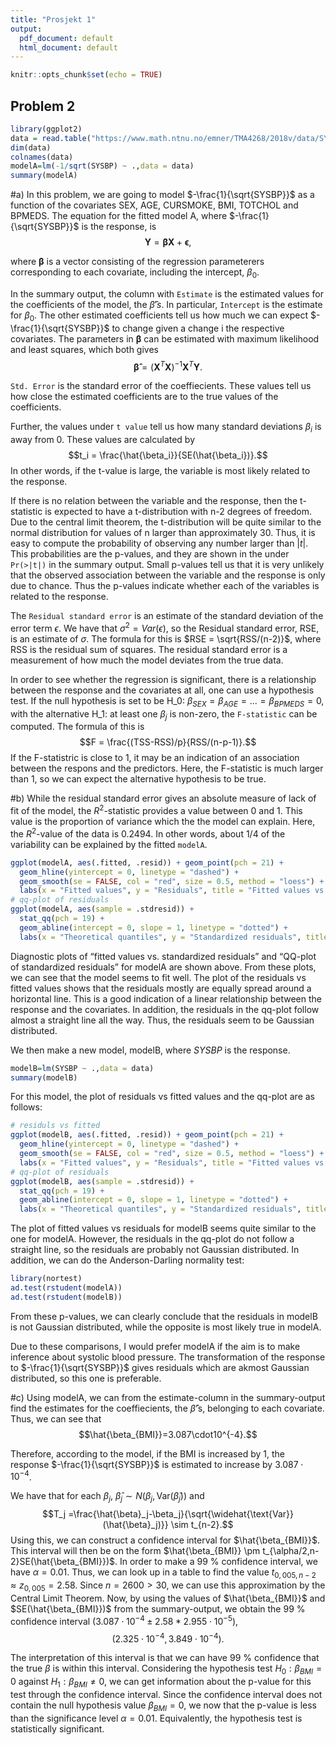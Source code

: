 ```yaml
---
title: "Prosjekt 1"
output:
  pdf_document: default
  html_document: default
---
```


```r
knitr::opts_chunk$set(echo = TRUE)
```

## Problem 2

```r
library(ggplot2)
data = read.table("https://www.math.ntnu.no/emner/TMA4268/2018v/data/SYSBPreg3uid.txt")
dim(data)
colnames(data)
modelA=lm(-1/sqrt(SYSBP) ~ .,data = data)
summary(modelA)
```


#a)
In this problem, we are going to model $-\frac{1}{\sqrt{SYSBP}}$ as a function of the covariates SEX, AGE, CURSMOKE, BMI, TOTCHOL and BPMEDS.
The equation for the fitted model A, where $-\frac{1}{\sqrt{SYSBP}}$ is the response, is 
$$\boldsymbol{Y}=\boldsymbol{\beta}\boldsymbol{X}+\boldsymbol{\epsilon},$$

where $\boldsymbol{{\beta}}$ is a vector consisting of the regression parameterers corresponding to each covariate, including the intercept, $\beta_0$.

In the summary output, the column with `Estimate` is the estimated values for the coefficients of the model, the $\hat{\beta}'s$. In particular, `Intercept` is the estimate for $\beta_0$. The other estimated coefficients tell us how much we can expect $-\frac{1}{\sqrt{SYSBP}}$ to change given a change i  the respective covariates. The parameters in $\boldsymbol{\beta}$ can be estimated with maximum likelihood and least squares, which both gives $$\boldsymbol{\hat{\beta}}=(\boldsymbol{X}^T\boldsymbol{X})^{-1}\boldsymbol{X}^T\boldsymbol{Y}.$$

`Std. Error` is the standard error of the coeffiecients. These values tell us how close the estimated coefficients are to the true values of the coefficients.

Further, the values under `t value` tell us how many standard deviations $\beta_i$ is away from 0. These values are calculated by $$t_i = \frac{\hat{\beta_i}}{SE(\hat{\beta_i})}.$$
In other words, if the t-value is large, the variable is most likely related to the response. 

If there is no relation between the variable and the response, then the t-statistic is expected to have a t-distribution with n-2 degrees of freedom. Due to the central limit theorem, the t-distribution will be quite similar to the normal distribution for values of n larger than approximately 30. Thus, it is easy to compute the probability of observing any number larger than $|t|$. This probabilities are the p-values, and they are shown in the under `Pr(>|t|)` in the summary output. Small p-values tell us that it is very unlikely that the observed association between the variable and the response is only due to chance. Thus the p-values indicate whether each of the variables is related to the response.

The `Residual standard error` is an estimate of the standard deviation of the error term $\epsilon$. We have that $\sigma^2=Var(\epsilon)$, so the Residual standard error, RSE, is an estimate of $\sigma$. The formula for this is $RSE = \sqrt{RSS/(n-2)}$, where RSS is the residual sum of squares. The residual standard error is a measurement of how much the model deviates from the true data. 

In order to see whether the regression is significant,  there is a relationship between the response and the covariates at all, one can use a hypothesis test. If the null hypothesis is set to be H_0:  $\beta_{SEX} = \beta_{AGE} = ... = \beta_{BPMEDS} = 0$, with the alternative H_1: at least one $\beta_j$ is non-zero, the `F-statistic` can be computed. The formula of this is $$F = \frac{(TSS-RSS)/p}{RSS/(n-p-1)}.$$ If the F-statistric is close to 1, it may be an indication of an association between the respons and the predictors. Here, the F-statistic is much larger than 1, so we can expect the alternative hypothesis to be true. 

#b)
While the residual standard error gives an absolute measure of lack of fit of the model, the $R^2$-statistic provides a value between 0 and 1. This value is the proportion of variance which the the model can explain. Here, the $R^2$-value of the data is 0.2494. In other words, about 1/4 of the variability can be explained by the fitted `modelA`.

```r
ggplot(modelA, aes(.fitted, .resid)) + geom_point(pch = 21) +
  geom_hline(yintercept = 0, linetype = "dashed") +
  geom_smooth(se = FALSE, col = "red", size = 0.5, method = "loess") +
  labs(x = "Fitted values", y = "Residuals", title = "Fitted values vs. residuals", subtitle = deparse(modelA$call))
# qq-plot of residuals
ggplot(modelA, aes(sample = .stdresid)) +
  stat_qq(pch = 19) +
  geom_abline(intercept = 0, slope = 1, linetype = "dotted") +
  labs(x = "Theoretical quantiles", y = "Standardized residuals", title = "Normal Q-Q", subtitle = deparse(modelA$call))

```

Diagnostic plots of "fitted values vs. standardized residuals" and "QQ-plot of standardized residuals" for modelA are shown above. From these plots, we can see that the model seems to fit well. The plot of the residuals vs fitted values shows that the residuals mostly are equally spread around a horizontal line. This is a good indication of a linear relationship between the response and the covariates. In addition, the residuals in the qq-plot follow almost a straight line all the way. Thus, the residuals seem to be Gaussian distributed.

We then make a new model, modelB, where $SYSBP$ is the response.

```r
modelB=lm(SYSBP ~ .,data = data)
summary(modelB)
```

For this model, the plot of residuals vs fitted values and the qq-plot are as follows:

```r
# residuls vs fitted
ggplot(modelB, aes(.fitted, .resid)) + geom_point(pch = 21) +
  geom_hline(yintercept = 0, linetype = "dashed") +
  geom_smooth(se = FALSE, col = "red", size = 0.5, method = "loess") +
  labs(x = "Fitted values", y = "Residuals", title = "Fitted values vs. residuals", subtitle = deparse(modelB$call))
# qq-plot of residuals
ggplot(modelB, aes(sample = .stdresid)) +
  stat_qq(pch = 19) +
  geom_abline(intercept = 0, slope = 1, linetype = "dotted") +
  labs(x = "Theoretical quantiles", y = "Standardized residuals", title = "Normal Q-Q", subtitle = deparse(modelB$call))
```

The plot of fitted values vs residuals for modelB seems quite similar to the one for modelA. However, the residuals in the qq-plot do not follow a straight line, so the residuals are probably not Gaussian distributed. In addition, we can do the Anderson-Darling normality test:

```r
library(nortest)
ad.test(rstudent(modelA))
ad.test(rstudent(modelB))
```

From these p-values, we can clearly conclude that the residuals in modelB is not Gaussian distributed, while the opposite is most likely true in modelA.

Due to these comparisons, I would prefer modelA if the aim is to make inference about systolic blood pressure. The transformation of the response to $-\frac{1}{\sqrt{SYSBP}}$ gives residuals which are akmost Gaussian distributed, so this one is preferable. 


#c)
Using modelA, we can from the estimate-column in the summary-output find the estimates for the coeffiecients, the $\hat{\beta}$'s, belonging to each covariate. Thus, we can see that $$\hat{\beta_{BMI}}=3.087\cdot10^{-4}.$$

Therefore, according to the model, if the BMI is increased by 1, the response $-\frac{1}{\sqrt{SYSBP}}$ is estimated to increase by $3.087\cdot10^{-4}$. 

We have that for each $\beta_j$, $\hat{\beta}_j \sim N(\beta_j,\text{Var}(\hat{\beta}_j))$ and 
$$T_j =\frac{\hat{\beta}_j-\beta_j}{\sqrt{\widehat{\text{Var}}(\hat{\beta}_j)}} \sim t_{n-2}.$$
Using this, we can construct a confidence interval for $\hat{\beta_{BMI}}$. This interval will then be on the form $\hat{\beta_{BMI}} \pm t_{\alpha/2,n-2}SE(\hat{\beta_{BMI}})$. In order to make a 99 % confidence interval, we have $\alpha=0.01$. Thus, we can look up in a table to find the value $t_{0,005,n-2} \approx z_{0,005} = 2.58$. Since $n=2600 > 30$, we can use this approximation by the Central Limit Theorem. Now, by using the values of $\hat{\beta_{BMI}}$ and $SE(\hat{\beta_{BMI}})$ from the summary-output, we obtain the 99 % confidence interval $(3.087 \cdot 10^{-4} \pm 2.58 * 2.955 \cdot 10^{-5}),$ $$(2.325 \cdot 10^{-4}, 3.849 \cdot 10^{-4}).$$ 

The interpretation of this interval is that we can have 99 % confidence that the true $\beta$ is within this interval. Considering the hypothesis test $H_0: \beta_{BMI} = 0$ against $H_1: \beta_{BMI} \neq 0$, we can get information about the p-value for this test through the confidence interval. Since the confidence interval does not contain the null hypothesis value $\beta_{BMI}=0$, we now that the p-value is less than the significance level $\alpha = 0.01$. Equivalently, the hypothesis test is statistically significant.   
